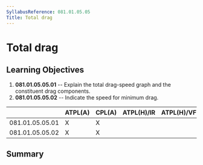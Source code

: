 ```yaml
---
SyllabusReference: 081.01.05.05
Title: Total drag
---
```


# Total drag

## Learning Objectives

1.  **081.01.05.05.01** -- Explain the total drag-speed graph and the constituent
    drag components.
2.  **081.01.05.05.02** -- Indicate the speed for minimum drag.

|                 | ATPL(A) | CPL(A) | ATPL(H)/IR | ATPL(H)/VFR | CPL(H) | IR  | CBIR(A) |
| --------------- | ------- | ------ | ---------- | ----------- | ------ | --- | ------- |
| 081.01.05.05.01 | X       | X      |            |             |        |     |         |
| 081.01.05.05.02 | X       | X      |            |             |        |     |         |

## Summary
